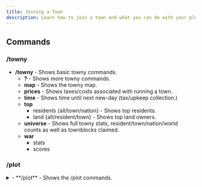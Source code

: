 ```yaml
---
title: Joining a Town
description: Learn how to join a town and what you can do with your plot.
---
```


## Commands

### /towny

- **/towny** - Shows basic towny commands.
  - **?** - Shows more towny commands.
  - **map** - Shows the towny map.
  - **prices** - Shows taxes/costs associated with running a town.
  - **time** - Shows time until next new-day (tax/upkeep collection.)
  - **top**
    - residents {all/town/nation} - Shows top residents.
    - land {all/resident/town} - Shows top land owners.
  - **universe** - Shows full towny stats, resident/town/nation/world counts as well as townblocks claimed.
  - **war**
    - stats
    - scores


### /plot

<details>
<summary>- **/plot** - Shows the /plot commands.</summary>
<br
  - **claim** - Resident command to personally claims a plot that are for sale.
    - auto - Resident command to personally claim an area of plots that are for sale, around the player typing the command.
  - **unclaim** - Resident command to unclaim personally owned plots.
    - circle/rect - Resident command to unclaim personally owned plots in a circle or rectangle shape.
    - {# (radius around current position)} - Radius of the area to unclaim.
  - **perm** - Shows the perm line of the plot in which the player stands.
  - **set**
    - **name** - allows a mayor or plot-owner to rename plots they own, overwriting the ~Unowned message. Personal-plots display both the plot's given name and the name of the plot-owner.
    - **perm**
      - {on/off} - Edits the perm line of the single plot in which the player is standing. See here for details.
      - {resident/ally/outsider} {on/off}
      - {build/destroy/switch/itemuse} {on/off}
      - {resident/ally/outsider} {build/destroy/switch/itemuse} {on/off}
      - reset - Resets the plot in which you stand to the default perm line of the /town or /resident screen (depending on if the plot is owned personally or by the town.)
  - **toggle**
    - fire - Turn on/off firespread in the plot in which you stand.
    - pvp - Turn on/off pvp in the plot in which you stand.
    - explosion - Turn on/off explosions in the plot in which you stand.
    - mob - Turn on/off hostile mobspawning in the plot in which you stand.
  - **clear** - Command to remove list of block id's from a plot, used by a mayor on town-owned land, or by a plot-owner on their personal plots.
</details>
